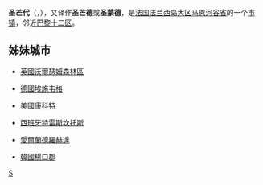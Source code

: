 {{noteTA|G1=法国地名}}
{{Infobox French commune}}
'''圣芒代'''（{{lang-fr|Saint-Mandé}}，{{IPA-fr|sɛ̃ mɑ̃de|-|Fr-Paris--Saint-Mandé.ogg}}），又译作'''圣芒德'''或'''圣蒙德'''，是[[法国|法国]][[法兰西岛大区|法兰西岛大区]][[马恩河谷省|马恩河谷省]]的一个[[市镇_(法国)|市镇]]，邻近[[巴黎|巴黎]][[巴黎十二区|十二区]]。

== 姊妹城市 ==
*{{flagdeco|UK}} [[英國|英國]][[沃爾瑟姆森林區|沃爾瑟姆森林區]]
*{{flagdeco|DEU}} [[德國|德國]][[埃施韦格|埃施韦格]]
*{{flagdeco|US}} [[美國|美國]][[康科特_(麻薩諸塞州)|康科特]]
*{{flagdeco|ESP}} [[西班牙|西班牙]][[特雷斯坎托斯|特雷斯坎托斯]]
*{{flagdeco|IRL}} [[愛爾蘭|愛爾蘭]][[德羅赫達|德羅赫達]]
*{{flagdeco|ROK}} [[韓國|韓國]][[楊口郡|楊口郡]]

{{马恩河谷省市镇}}

[[Category:马恩河谷省市镇|S]]


{{France-geo-stub}}